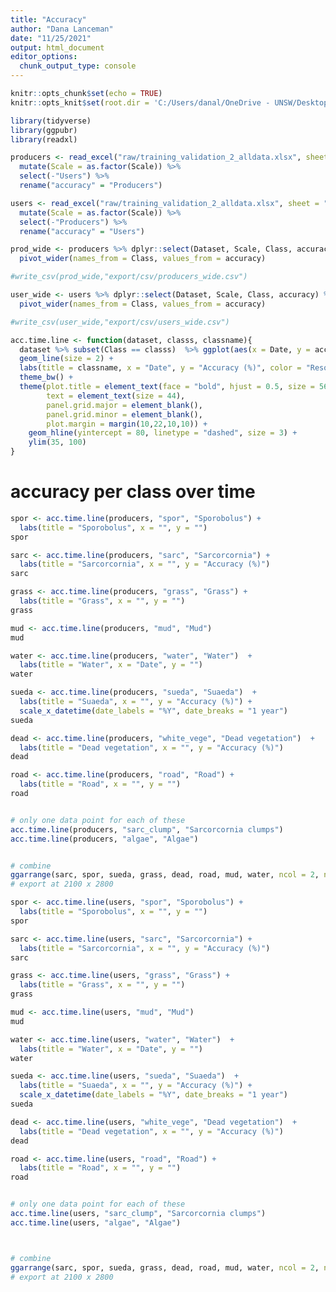 ```yaml
---
title: "Accuracy"
author: "Dana Lanceman"
date: "11/25/2021"
output: html_document
editor_options: 
  chunk_output_type: console
---
```


```r
knitr::opts_chunk$set(echo = TRUE)
knitr::opts_knit$set(root.dir = 'C:/Users/danal/OneDrive - UNSW/Desktop/WRL/R')
```


```r
library(tidyverse)
library(ggpubr)
library(readxl)
```

```r
producers <- read_excel("raw/training_validation_2_alldata.xlsx", sheet = "accuracy") %>% 
  mutate(Scale = as.factor(Scale)) %>% 
  select(-"Users") %>% 
  rename("accuracy" = "Producers")

users <- read_excel("raw/training_validation_2_alldata.xlsx", sheet = "accuracy") %>% 
  mutate(Scale = as.factor(Scale)) %>% 
  select(-"Producers") %>% 
  rename("accuracy" = "Users")
```


```r
prod_wide <- producers %>% dplyr::select(Dataset, Scale, Class, accuracy) %>%
  pivot_wider(names_from = Class, values_from = accuracy)

#write_csv(prod_wide,"export/csv/producers_wide.csv")

user_wide <- users %>% dplyr::select(Dataset, Scale, Class, accuracy) %>% 
  pivot_wider(names_from = Class, values_from = accuracy)

#write_csv(user_wide,"export/csv/users_wide.csv")
```


```r
acc.time.line <- function(dataset, classs, classname){
  dataset %>% subset(Class == classs)  %>% ggplot(aes(x = Date, y = accuracy*100, color = Scale)) +
  geom_line(size = 2) + 
  labs(title = classname, x = "Date", y = "Accuracy (%)", color = "Resolution (m)") +
  theme_bw() +
  theme(plot.title = element_text(face = "bold", hjust = 0.5, size = 56),
        text = element_text(size = 44),
        panel.grid.major = element_blank(),
        panel.grid.minor = element_blank(),
        plot.margin = margin(10,22,10,10)) +
    geom_hline(yintercept = 80, linetype = "dashed", size = 3) +
    ylim(35, 100)
}

```


# accuracy per class over time

```r
spor <- acc.time.line(producers, "spor", "Sporobolus") +
  labs(title = "Sporobolus", x = "", y = "")
spor

sarc <- acc.time.line(producers, "sarc", "Sarcorcornia") +
  labs(title = "Sarcorcornia", x = "", y = "Accuracy (%)") 
sarc

grass <- acc.time.line(producers, "grass", "Grass") +
  labs(title = "Grass", x = "", y = "")
grass

mud <- acc.time.line(producers, "mud", "Mud")
mud

water <- acc.time.line(producers, "water", "Water")  +
  labs(title = "Water", x = "Date", y = "")
water

sueda <- acc.time.line(producers, "sueda", "Suaeda")  +
  labs(title = "Suaeda", x = "", y = "Accuracy (%)") +
  scale_x_datetime(date_labels = "%Y", date_breaks = "1 year")
sueda

dead <- acc.time.line(producers, "white_vege", "Dead vegetation")  +
  labs(title = "Dead vegetation", x = "", y = "Accuracy (%)") 
dead

road <- acc.time.line(producers, "road", "Road") +
  labs(title = "Road", x = "", y = "")
road 


# only one data point for each of these
acc.time.line(producers, "sarc_clump", "Sarcorcornia clumps")
acc.time.line(producers, "algae", "Algae") 


# combine
ggarrange(sarc, spor, sueda, grass, dead, road, mud, water, ncol = 2, nrow = 4, common.legend = TRUE, legend = "bottom") 
# export at 2100 x 2800

```



```r
spor <- acc.time.line(users, "spor", "Sporobolus") +
  labs(title = "Sporobolus", x = "", y = "")
spor

sarc <- acc.time.line(users, "sarc", "Sarcorcornia") +
  labs(title = "Sarcorcornia", x = "", y = "Accuracy (%)") 
sarc

grass <- acc.time.line(users, "grass", "Grass") +
  labs(title = "Grass", x = "", y = "")
grass

mud <- acc.time.line(users, "mud", "Mud")
mud

water <- acc.time.line(users, "water", "Water")  +
  labs(title = "Water", x = "Date", y = "")
water

sueda <- acc.time.line(users, "sueda", "Suaeda")  +
  labs(title = "Suaeda", x = "", y = "Accuracy (%)") +
  scale_x_datetime(date_labels = "%Y", date_breaks = "1 year")
sueda

dead <- acc.time.line(users, "white_vege", "Dead vegetation")  +
  labs(title = "Dead vegetation", x = "", y = "Accuracy (%)") 
dead

road <- acc.time.line(users, "road", "Road") +
  labs(title = "Road", x = "", y = "")
road 


# only one data point for each of these
acc.time.line(users, "sarc_clump", "Sarcorcornia clumps")
acc.time.line(users, "algae", "Algae") 



# combine
ggarrange(sarc, spor, sueda, grass, dead, road, mud, water, ncol = 2, nrow = 4, common.legend = TRUE, legend = "bottom") 
# export at 2100 x 2800
```


